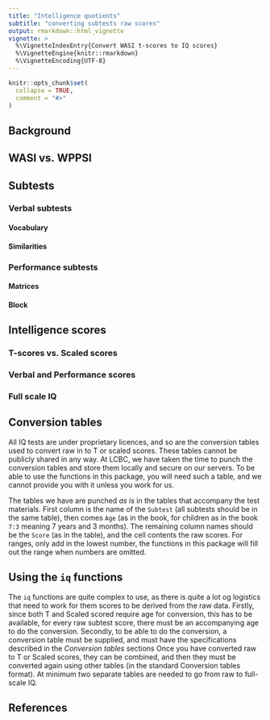 ```yaml
---
title: "Intelligence quotients"
subtitle: "converting subtests raw scores"
output: rmarkdown::html_vignette
vignette: >
  %\VignetteIndexEntry{Convert WASI t-scores to IQ scores}
  %\VignetteEngine{knitr::rmarkdown}
  %\VignetteEncoding{UTF-8}
---
```


```r
knitr::opts_chunk$set(
  collapse = TRUE,
  comment = "#>"
)
```

## Background


## WASI vs. WPPSI

## Subtests
### Verbal subtests
#### Vocabulary
#### Similarities

### Performance subtests
#### Matrices
#### Block

## Intelligence scores
### T-scores vs. Scaled scores
### Verbal and Performance scores
### Full scale IQ

## Conversion tables
All IQ tests are under proprietary licences, and so are the conversion tables used to convert raw in to T or scaled scores.
These tables cannot be publicly shared in any way.
At LCBC, we have taken the time to punch the conversion tables and store them locally and secure on our servers.
To be able to use the functions in this package, you will need such a table, and we cannot provide you with it unless you work for us. 

The tables we have are punched _as is_ in the tables that accompany the test materials.
First column is the name of the `Subtest` (all subtests should be in the same table), 
then comes `Age` (as in the book, for children as in the book `7:3` meaning 7 years and 3 months). 
The remaining column names should be the `Score` (as in the table), and the cell contents the raw scores.
For ranges, only add in the lowest number, the functions in this package will fill out the range when numbers are omitted.

## Using the `iq` functions

The `iq` functions are quite complex to use, as there is quite a lot og logistics that need to work for them scores to be derived from the raw data.
Firstly, since both T and Scaled scored require age for conversion, this has to be available, for every raw subtest score, there must be an accompanying age to do the conversion.
Secondly, to be able to do the conversion, a conversion table must be supplied, and must have the specifications described in the *Conversion tables* sections
Once you have converted raw to T or Scaled scores, they can be combined, and then they must be converted again using other tables (in the standard Conversion tables format). 
At minimum two separate tables are needed to go from raw to full-scale IQ. 

## References
